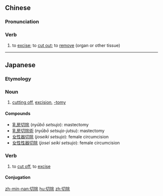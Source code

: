 ==Chinese==
{{zh-forms}}

===Pronunciation===
{{zh-pron
|m=qiēchú
|c=cit3 ceoi4
|mn=qz:chhiat-tîr/tw,xm:chhiat-tû/twvk,zz:chhiat-tî
|cat=v
}}

===Verb===
{{zh-verb}}

# {{lb|zh|medicine}} to [[excise]]; to [[cut out]]; to [[remove]] (organ or other tissue)

----

==Japanese==
{{ja-kanjitab|せつ|じょ|yomi=o}}

===Etymology===
{{compound|切|tr1=setsu|t1=cut, sever|除|tr2=jo|t2=rid of, clear away|lang=ja|sort=せつじょ}}

===Noun===
{{ja-noun|せつじょ}}

# [[cutting off]], [[excision]], [[-tomy]]

====Compounds====
* [[乳房切除]] (''nyūbō setsujo''): mastectomy
* [[乳房切除術]] (''nyūbō setsujo-jutsu''): mastectomy
* [[女性器切除]] (''joseiki setsujo''): female circumcision
* [[女性性器切除]] (''josei seiki setsujo''): female circumcision

===Verb===
{{ja-verb-suru|せつじょ}}

# to [[cut off]], to [[excise]]

====Conjugation====
{{ja-suru|せつじょ}}

[[zh-min-nan:切除]]
[[hu:切除]]
[[zh:切除]]